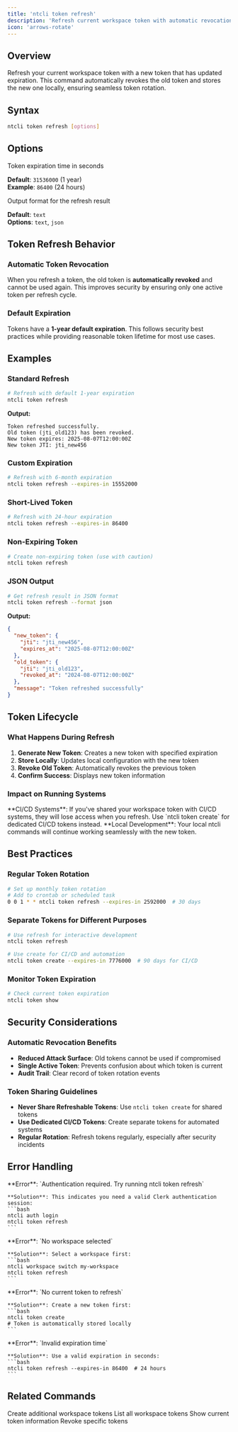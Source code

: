 ```yaml
---
title: 'ntcli token refresh'
description: 'Refresh current workspace token with automatic revocation'
icon: 'arrows-rotate'
---
```


## Overview

Refresh your current workspace token with a new token that has updated expiration. This command automatically revokes the old token and stores the new one locally, ensuring seamless token rotation.

## Syntax

```bash
ntcli token refresh [options]
```

## Options

<ResponseField name="--expires-in" type="number">
  Token expiration time in seconds
  
  **Default**: `31536000` (1 year)  
  **Example**: `86400` (24 hours)
</ResponseField>


<ResponseField name="--format" type="string">
  Output format for the refresh result
  
  **Default**: `text`  
  **Options**: `text`, `json`
</ResponseField>

## Token Refresh Behavior

### Automatic Token Revocation

When you refresh a token, the old token is **automatically revoked** and cannot be used again. This improves security by ensuring only one active token per refresh cycle.

### Default Expiration

Tokens have a **1-year default expiration**. This follows security best practices while providing reasonable token lifetime for most use cases.

## Examples

### Standard Refresh

```bash
# Refresh with default 1-year expiration
ntcli token refresh
```

**Output:**
```
Token refreshed successfully.
Old token (jti_old123) has been revoked.
New token expires: 2025-08-07T12:00:00Z
New token JTI: jti_new456
```

### Custom Expiration

```bash
# Refresh with 6-month expiration
ntcli token refresh --expires-in 15552000
```

### Short-Lived Token

```bash
# Refresh with 24-hour expiration
ntcli token refresh --expires-in 86400
```

### Non-Expiring Token

```bash
# Create non-expiring token (use with caution)
ntcli token refresh
```

### JSON Output

```bash
# Get refresh result in JSON format
ntcli token refresh --format json
```

**Output:**
```json
{
  "new_token": {
    "jti": "jti_new456",
    "expires_at": "2025-08-07T12:00:00Z"
  },
  "old_token": {
    "jti": "jti_old123", 
    "revoked_at": "2024-08-07T12:00:00Z"
  },
  "message": "Token refreshed successfully"
}
```

## Token Lifecycle

### What Happens During Refresh

1. **Generate New Token**: Creates a new token with specified expiration
2. **Store Locally**: Updates local configuration with the new token
3. **Revoke Old Token**: Automatically revokes the previous token
4. **Confirm Success**: Displays new token information

### Impact on Running Systems

<Warning>
  **CI/CD Systems**: If you've shared your workspace token with CI/CD systems, they will lose access when you refresh. Use `ntcli token create` for dedicated CI/CD tokens instead.
</Warning>

<Info>
  **Local Development**: Your local ntcli commands will continue working seamlessly with the new token.
</Info>

## Best Practices

### Regular Token Rotation

```bash
# Set up monthly token rotation
# Add to crontab or scheduled task
0 0 1 * * ntcli token refresh --expires-in 2592000  # 30 days
```

### Separate Tokens for Different Purposes

```bash
# Use refresh for interactive development
ntcli token refresh

# Use create for CI/CD and automation
ntcli token create --expires-in 7776000  # 90 days for CI/CD
```

### Monitor Token Expiration

```bash
# Check current token expiration
ntcli token show
```

## Security Considerations

### Automatic Revocation Benefits

- **Reduced Attack Surface**: Old tokens cannot be used if compromised
- **Single Active Token**: Prevents confusion about which token is current
- **Audit Trail**: Clear record of token rotation events

### Token Sharing Guidelines

- **Never Share Refreshable Tokens**: Use `ntcli token create` for shared tokens
- **Use Dedicated CI/CD Tokens**: Create separate tokens for automated systems
- **Regular Rotation**: Refresh tokens regularly, especially after security incidents

## Error Handling

<AccordionGroup>
  <Accordion title="Authentication Required">
    **Error**: `Authentication required. Try running ntcli token refresh`
    
    **Solution**: This indicates you need a valid Clerk authentication session:
    ```bash
    ntcli auth login
    ntcli token refresh
    ```
  </Accordion>
  
  <Accordion title="Workspace Not Selected">
    **Error**: `No workspace selected`
    
    **Solution**: Select a workspace first:
    ```bash
    ntcli workspace switch my-workspace
    ntcli token refresh
    ```
  </Accordion>
  
  <Accordion title="No Existing Token">
    **Error**: `No current token to refresh`
    
    **Solution**: Create a new token first:
    ```bash
    ntcli token create
    # Token is automatically stored locally
    ```
  </Accordion>
  
  <Accordion title="Invalid Expiration Time">
    **Error**: `Invalid expiration time`
    
    **Solution**: Use a valid expiration in seconds:
    ```bash
    ntcli token refresh --expires-in 86400  # 24 hours
    ```
  </Accordion>
</AccordionGroup>


## Related Commands

<CardGroup cols={2}>
  <Card
    title="token create"
    icon="plus"
    href="/cli/commands/token/create"
  >
    Create additional workspace tokens
  </Card>
  <Card
    title="token list"
    icon="list"
    href="/cli/commands/token/list"
  >
    List all workspace tokens
  </Card>
  <Card
    title="token show"
    icon="eye"
    href="/cli/commands/token/show"
  >
    Show current token information
  </Card>
  <Card
    title="token revoke"
    icon="ban"
    href="/cli/commands/token/revoke"
  >
    Revoke specific tokens
  </Card>
</CardGroup>
